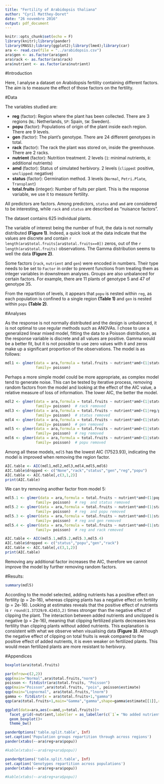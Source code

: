 ```yaml
---
title: "Fertility of Arabidopsis thaliana"
author: "Cyril Matthey-Doret"
date: "26 novembre 2016"
output: pdf_document
---
```


```r
knitr::opts_chunk$set(echo = F)
library(knitr);library(pander)
library(MASS);library(ggplot2);library(lme4);library(car)
ara <- read.csv(file = "../arabidopsis.csv")
ara$gen <- as.factor(ara$gen)
ara$rack <- as.factor(ara$rack)
ara$nutrient <- as.factor(ara$nutrient)

```

#Introduction

Here, I analyse a dataset on Arabidopsis fertility containing different factors. The aim is to measure the effect of those factors on the fertility.

#Data

The variables studied are:

  * __reg__ (factor): Region where the plant has been collected. There are 3 regions (`NL`: Netherlands, `SP`: Spain, `SW`: Sweden).
  * __popu__ (factor): Populations of origin of the plant inside each region. There are 9 levels.
  * __gen__ (factor): The plant's genotype. There are 24 different genotypes in total.
  * __rack__ (factor): The rack the plant was stored on, inside the greenhouse. There are 2 racks.
  * __nutrient__ (factor): Nutrition treatment. 2 levels (`1`: minimal nutrients, `8`: additional nutrients)
  * __amd__ (factor): Status of simulated herbivory. 2 levels (`clipped`: positive, `unclipped`: negative)
  * __status__ (factor): Germination method. 3 levels (`Normal`, `Petri.Plate`, `Transplant`)
  * __total.fruits__ (integer): Number of fuits per plant. This is the response variable, we use it to measure fertility.
  
All predictors are factors. Among predictors, `status` and `amd` are considered to be interesting, while `rack` and `status` are described as "nuisance factors".

The dataset contains 625 individual plants. 

The variable of interest being the number of fruit, the data is not normally distributed __(Figure 1)__. Indeed, a quick look at the data indicate that the values are discrete and contain `r length(ara$total.fruits[ara$total.fruits==0])` zeros, out of the `r length(ara$total.fruits)` observations. The Gamma distribution seems to well the data __(Figure 2)__. 

Some factors (`rack`, `nutrient` and `gen`) were encoded in numbers. Their type needs to be set to `Factor` in order to prevent functions from treating them as integer variables in downstream analyses. Groups are also unbalanced for certain factors. For example, there are 11 plants of genotype 5 and 47 of genotype 35.

From the repartition of levels, it appears that `popu` is nested within `reg`, as each population is confined to a single region __(Table 1)__ and `gen` is nested within `popu` __(Table 2)__.

#Analyses

As the response is not normally distributed and the design is unbalanced, it is not optimal to use regular methods such as ANOVAs.
I chose to use a generalized linear mixed model, fitting the data to a Poisson distribution, as the response variable is discrete and all values are positive. Gamma would be a better fit, but it is not possible to use zero values with it and zeros make up a significant proportion of the observations. The model is as follows:

```r
mdl1 <- glmer(data = ara,formula = total.fruits ~ nutrient*amd+(1|status)+(1|reg/popu/gen)+(1|rack),
              family= poisson)
```

Perhaps a more simple model could be more appropriate, as complex model tend to generate noise. This can be tested by iterative process, removing random factors from the model and looking at the effect of the AIC value, a relative measure of loss of information. The lower AIC, the better the model.

```r
mdl2 <- glmer(data = ara,formula = total.fruits ~ nutrient*amd+(1|status)+(1|reg/popu/gen),
              family= poisson)  # rack removed
mdl3 <- glmer(data = ara,formula = total.fruits ~ nutrient*amd+(1|reg/popu/gen)+(1|rack),
              family= poisson)  # status removed
mdl4 <- glmer(data = ara,formula = total.fruits ~ nutrient*amd+(1|status)+(1|reg/popu)+(1|rack),
              family= poisson)  # gen removed
mdl5 <- glmer(data = ara,formula = total.fruits ~ nutrient*amd+(1|status)+(1|popu/gen)+(1|rack),
              family= poisson)  # reg removed
mdl6 <- glmer(data = ara,formula = total.fruits ~ nutrient*amd+(1|status)+(1|reg/gen)+(1|rack),
              family= poisson)  # popu removed
```


Among all these models, `mdl5` has the lowest AIC (17523.93), indicating the model is improved when removing the region factor.

```r

AIC.table <- AIC(mdl1,mdl2,mdl3,mdl4,mdl5,mdl6)
AIC.table$dropped <- c("None","rack","status","gen","reg","popu")
AIC.table <- AIC.table[,c(3,1,2)]
print(AIC.table)

```

We can try removing another factor from model 5: 

```r
mdl5.1 <- glmer(data = ara,formula = total.fruits ~ nutrient*amd+(1|popu/gen)+(1|rack),
              family= poisson)  # reg  and status removed
mdl5.2 <- glmer(data = ara,formula = total.fruits ~ nutrient*amd+(1|status)+(1|gen)+(1|rack),
              family= poisson)  # reg  and popu removed
mdl5.3 <- glmer(data = ara,formula = total.fruits ~ nutrient*amd+(1|status)+(1|popu)+(1|rack),
              family= poisson)  # reg and gen removed
mdl5.4 <- glmer(data = ara,formula = total.fruits ~ nutrient*amd+(1|status)+(1|popu/gen),
              family= poisson)  # reg and rack removed


```

```r

AIC.table <- AIC(mdl5.1,mdl5.2,mdl5.3,mdl5.4)
AIC.table$dropped <- c("status","popu","gen","rack")
AIC.table <- AIC.table[,c(3,1,2)]
print(AIC.table)

```

Removing any additional factor increases the AIC, therefore we cannot improve the model by further removing random factors.

#Results:

```r
summary(mdl5)
```

According to the model selected, adding nutrients has a positive effect on fertility (p = 2e-16), whereas clipping plants has a negative effect on fertility (p = 2e-16). Looking at estimates reveals that the positive effect of nutrients is `r round(1.37329/0.42453,2)` times stronger than the negative effect of clipping the plant. The interaction between added nutrients and unclipped is negative (p = 2e-16), meaning that clipping fertilized plants decreases less fertility than clipping plants without added nutrients. This explanation is consistent with what we observe when visualising data __(Figure 3)__. Although the negative effect of clipping on total fruits is weak compared to the positive effect of added nutrients, it is even weaker on fertilized plants. This would mean fertilized plants are more resistant to herbivory.

#Appendices

```r
boxplot(ara$total.fruits)
```

```r

par(mfrow=c(2,2))
qqp(main="Normal",ara$total.fruits,"norm")
poisson <- fitdistr(ara$total.fruits, "Poisson")
qqp(main="Poisson",ara$total.fruits, "pois", poisson$estimate)
qqp(main="Lognormal", ara$total.fruits,"lnorm")
gamma <- fitdistr(x = ara$total.fruits+1,"gamma")
qqp(ara$total.fruits+1,main="Gamma","gamma",shape=gamma$estimate[[1]],rate=gamma$estimate[[2]])

```

```r
ggplot(data=ara,aes(x=amd,y=total.fruits))+
  facet_grid(~nutrient,labeller = as_labeller(c(`1`= "No added nutrients",`8`= "Added nutrients")))+
  geom_boxplot()+
  theme_bw()
```

```r

panderOptions('table.split.table', Inf)
set.caption('Population groups repartition through across regions')
pander(xtabs(~-ara$reg+ara$popu))

#kable(xtabs(~-ara$reg+ara$popu))
```

```r

panderOptions('table.split.table', Inf)
set.caption('Genotypes repartition across populations')
pander(xtabs(~-ara$reg+ara$popu))

#kable(xtabs(~-ara$reg+ara$popu))
```



